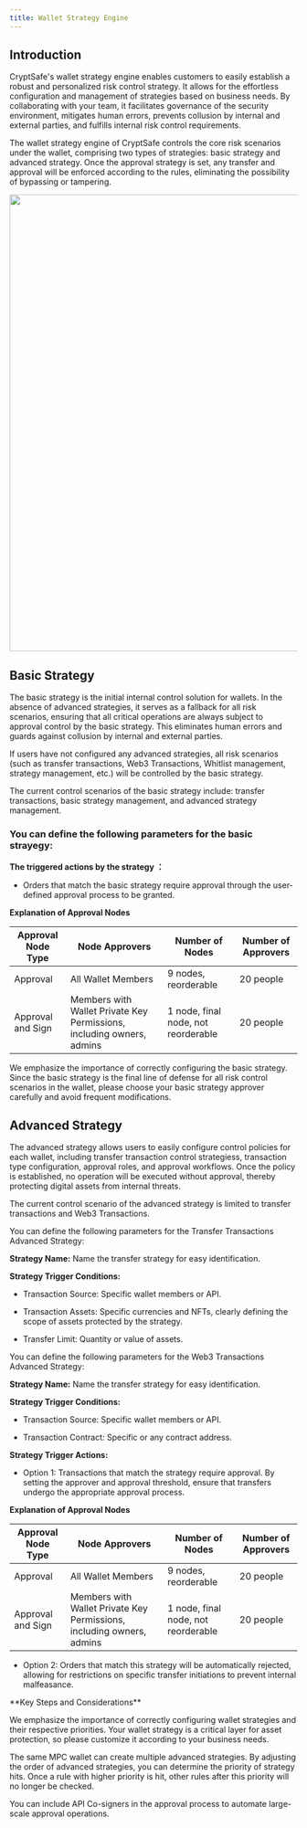 ```yaml
---
title: Wallet Strategy Engine 
---
```


## Introduction
CryptSafe's wallet strategy engine enables customers to easily establish a robust and personalized risk control strategy. It allows for the effortless configuration and management of strategies based on business needs. By collaborating with your team, it facilitates governance of the security environment, mitigates human errors, prevents collusion by internal and external parties, and fulfills internal risk control requirements.

The wallet strategy engine of CryptSafe controls the core risk scenarios under the wallet, comprising two types of strategies: basic strategy and advanced strategy. Once the approval strategy is set, any transfer and approval will be enforced according to the rules, eliminating the possibility of bypassing or tampering.


<div className="w-full flex items-center justify-center">
    <img src="/images/help-center/strategy-engine1en.PNG" width="800"/>
</div>





## Basic Strategy

The basic strategy is the initial internal control solution for wallets. In the absence of advanced strategies, it serves as a fallback for all risk scenarios, ensuring that all critical operations are always subject to approval control by the basic strategy. This eliminates human errors and guards against collusion by internal and external parties.

If users have not configured any advanced strategies, all risk scenarios (such as transfer transactions, Web3 Transactions, Whitlist management, strategy management, etc.) will be controlled by the basic strategy.


 
<Note>
The current control scenarios of the basic strategy include: transfer transactions, basic strategy management, and advanced strategy management.


 
</Note>

### You can define the following parameters for the basic strayegy:
 
**The triggered actions by the strategy ：**

* Orders that match the basic strategy require approval through the user-defined approval process to be granted.




**Explanation of Approval Nodes**



| Approval Node Type | Node Approvers | Number of Nodes | Number of Approvers |
| ------- | ------- |------- |------ |
| Approval | All Wallet Members | 9 nodes, reorderable | 20 people |
| Approval and Sign | Members with Wallet Private Key Permissions, including owners, admins | 1 node, final node, not reorderable | 20 people |

<Warning>
We emphasize the importance of correctly configuring the basic strategy. Since the basic strategy is the final line of defense for all risk control scenarios in the wallet, please choose your basic strategy approver carefully and avoid frequent modifications.


 </Warning>

## Advanced Strategy
 
The advanced strategy allows users to easily configure control policies for each wallet, including transfer transaction control strategiess, transaction type configuration, approval roles, and approval workflows. Once the policy is established, no operation will be executed without approval, thereby protecting digital assets from internal threats.


 <Note>
The current control scenario of the advanced strategy is limited to transfer transactions and Web3 Transactions.

 
</Note>

  

You can define the following parameters for the Transfer Transactions Advanced Strategy:
 
**Strategy Name:** Name the transfer strategy for easy identification.
 
**Strategy Trigger Conditions:**
 
* Transaction Source: Specific wallet members or API.

* Transaction Assets: Specific currencies and NFTs, clearly defining the scope of assets protected by the strategy.

* Transfer Limit: Quantity or value of assets.


You can define the following parameters for the Web3 Transactions Advanced Strategy:

**Strategy Name:** Name the transfer strategy for easy identification.
 
**Strategy Trigger Conditions:**
 
* Transaction Source: Specific wallet members or API.

* Transaction Contract: Specific or any contract address.



 
**Strategy Trigger Actions:**
 
* Option 1: Transactions that match the strategy require approval. By setting the approver and approval threshold, ensure that transfers undergo the appropriate approval process.
 
**Explanation of Approval Nodes**

| Approval Node Type | Node Approvers | Number of Nodes | Number of Approvers |
| ------- | ------- |------- |------ |
| Approval | All Wallet Members | 9 nodes, reorderable | 20 people |
| Approval and Sign | Members with Wallet Private Key Permissions, including owners, admins | 1 node, final node, not reorderable | 20 people |


 
* Option 2: Orders that match this strategy will be automatically rejected, allowing for restrictions on specific transfer initiations to prevent internal malfeasance.

<Warning>
**Key Steps and Considerations**


We emphasize the importance of correctly configuring wallet strategies and their respective priorities. Your wallet strategy is a critical layer for asset protection, so please customize it according to your business needs.

The same MPC wallet can create multiple advanced strategies. By adjusting the order of advanced strategies, you can determine the priority of strategy hits. Once a rule with higher priority is hit, other rules after this priority will no longer be checked.

You can include API Co-signers in the approval process to automate large-scale approval operations.
</Warning>